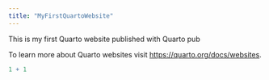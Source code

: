```yaml
---
title: "MyFirstQuartoWebsite"
---
```


This is my first Quarto website published with Quarto pub

To learn more about Quarto websites visit <https://quarto.org/docs/websites>.

```r
1 + 1
```
